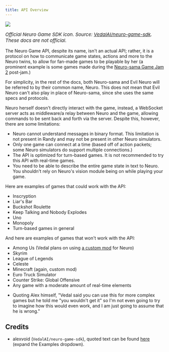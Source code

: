 ```yaml
---
title: API Overview
---
```



<img
  src="/neuro-sdk-icon.png"
  style="display: block; margin-left: auto; margin-right: auto;"
/>

<p style="font-size: 15px; font-style: italic;">Official Neuro Game SDK icon. Source: <a href="https://github.com/VedalAI/neuro-game-sdk/blob/main/Assets/icon.png">VedalAI/neuro-game-sdk</a>. These docs are not official.</p>

The Neuro Game API, despite its name, isn't an actual API; rather, it is a protocol on how to communicate game states, actions and more to the Neuro twins, to allow for fan-made games to be playable by her (a prominent example is some games made during the [Neuro-sama Game Jam 2](https://itch.io/jam/neuro) post-jam.)

<Aside>

For simplicity, in the rest of the docs, both Neuro-sama and Evil Neuro will be referred to by their common name, Neuro.
This does not mean that Evil Neuro can't also play in place of Neuro-sama, since she uses the same specs and protocols.

</Aside>

Neuro herself doesn't directly interact with the game, instead, a WebSocket server acts as middleware/a relay between Neuro and the game, allowing commands to be sent back and forth via the server. Despite this, however, there are some limitations:

- Neuro cannot understand messages in binary format. This limitation is not present in Randy and may not be present in other Neuro simulators.
- Only one game can connect at a time (based off of action packets; some Neuro simulators do support multiple connections.)
- The API is optimized for turn-based games. It is not recommended to try this API with real-time games.
- You need to be able to describe the entire game state in text to Neuro. You shouldn't rely on Neuro's vision module being on while playing your game.

<Aside type="tip">

Here are examples of games that could work with the API:

- Inscryption
- Liar's Bar
- Buckshot Roulette
- Keep Talking and Nobody Explodes
- Uno
- Monopoly
- Turn-based games in general

And here are examples of games that won't work with the API:

- Among Us (Vedal plans on using [a custom mod](https://github.com/VedalAI/neuro-amongus) for Neuro)
- Skyrim
- League of Legends
- Celeste
- Minecraft (again, custom mod)
- Euro Truck Simulator
- Counter Strike: Global Offensive
- Any game with a moderate amount of real-time elements

</Aside>

- Quoting Alex himself, "Vedal said you can use this for more complex games but he told me "you wouldn't get it" so I'm not even going to try to imagine how this would even work, and I am just going to assume that he is wrong."

## Credits

- alexvoid (`VedalAI/neuro-game-sdk`), quoted text can be found [here](https://github.com/VedalAI/neuro-game-sdk/blob/main/README.md#Information) (expand the Examples dropdown).
